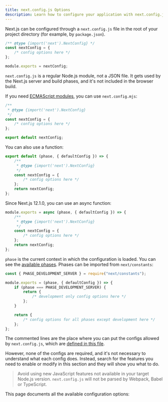 ```yaml
---
title: next.config.js Options
description: Learn how to configure your application with next.config.js.
---
```



Next.js can be configured through a `next.config.js` file in the root of your project directory (for example, by `package.json`).

```js filename="next.config.js"
/** @type {import('next').NextConfig} */
const nextConfig = {
	/* config options here */
};

module.exports = nextConfig;
```

`next.config.js` is a regular Node.js module, not a JSON file. It gets used by the Next.js server and build phases, and it's not included in the browser build.

If you need [ECMAScript modules](https://nodejs.org/api/esm.html), you can use `next.config.mjs`:

```js filename="next.config.mjs"
/**
 * @type {import('next').NextConfig}
 */
const nextConfig = {
	/* config options here */
};

export default nextConfig;
```

You can also use a function:

```js filename="next.config.mjs"
export default (phase, { defaultConfig }) => {
	/**
	 * @type {import('next').NextConfig}
	 */
	const nextConfig = {
		/* config options here */
	};
	return nextConfig;
};
```

Since Next.js 12.1.0, you can use an async function:

```js filename="next.config.js"
module.exports = async (phase, { defaultConfig }) => {
	/**
	 * @type {import('next').NextConfig}
	 */
	const nextConfig = {
		/* config options here */
	};
	return nextConfig;
};
```

`phase` is the current context in which the configuration is loaded. You can see the [available phases](https://github.com/vercel/next.js/blob/5e6b008b561caf2710ab7be63320a3d549474a5b/packages/next/shared/lib/constants.ts#L19-L23). Phases can be imported from `next/constants`:

```js
const { PHASE_DEVELOPMENT_SERVER } = require("next/constants");

module.exports = (phase, { defaultConfig }) => {
	if (phase === PHASE_DEVELOPMENT_SERVER) {
		return {
			/* development only config options here */
		};
	}

	return {
		/* config options for all phases except development here */
	};
};
```

The commented lines are the place where you can put the configs allowed by `next.config.js`, which are [defined in this file](https://github.com/vercel/next.js/blob/canary/packages/next/src/server/config-shared.ts).

However, none of the configs are required, and it's not necessary to understand what each config does. Instead, search for the features you need to enable or modify in this section and they will show you what to do.

> Avoid using new JavaScript features not available in your target Node.js version. `next.config.js` will not be parsed by Webpack, Babel or TypeScript.

This page documents all the available configuration options:

<DocCardList />

